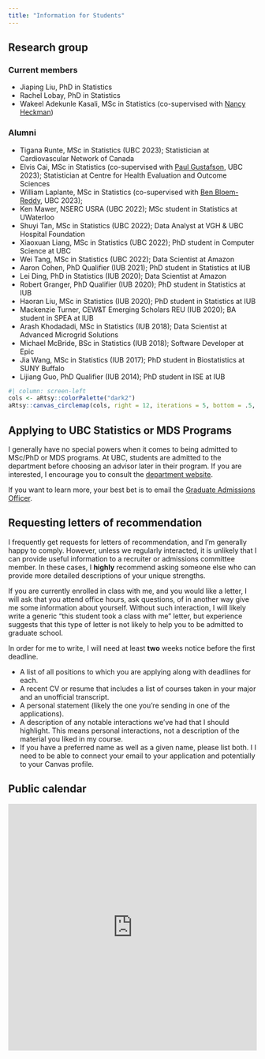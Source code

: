 ```yaml
---
title: "Information for Students"
---
```



## Research group

### Current members

- Jiaping Liu, PhD in Statistics
- Rachel Lobay, PhD in Statistics
- Wakeel Adekunle Kasali, MSc in Statistics (co-supervised with [Nancy Heckman](https://www.stat.ubc.ca/users/nancy-e-heckman))

### Alumni

- Tigana Runte, MSc in Statistics (UBC 2023); Statistician at Cardiovascular Network of Canada
- Elvis Cai, MSc in Statistics (co-supervised with [Paul Gustafson](http://paulgstf.com/), UBC 2023); Statistician at Centre for Health Evaluation and Outcome Sciences
- William Laplante, MSc in Statistics (co-supervised with [Ben Bloem-Reddy](https://www.stat.ubc.ca/~benbr/), UBC 2023); 
- Ken Mawer, NSERC USRA (UBC 2022); MSc student in Statistics at UWaterloo
- Shuyi Tan, MSc in Statistics (UBC 2022); Data Analyst at VGH & UBC Hospital Foundation
- Xiaoxuan Liang, MSc in Statistics (UBC 2022); PhD student in Computer Science at UBC
- Wei Tang, MSc in Statistics (UBC 2022); Data Scientist at Amazon
- Aaron Cohen, PhD Qualifier (IUB 2021); PhD student in Statistics at IUB
- Lei Ding, PhD in Statistics (IUB 2020); Data Scientist at Amazon
- Robert Granger, PhD Qualifier (IUB 2020); PhD student in Statistics at IUB
- Haoran Liu, MSc in Statistics (IUB 2020); PhD student in Statistics at IUB
- Mackenzie Turner, CEW&T Emerging Scholars REU (IUB 2020); BA student in SPEA at IUB 
- Arash Khodadadi, MSc in Statistics (IUB 2018); Data Scientist at Advanced Microgrid Solutions
- Michael McBride, BSc in Statistics (IUB 2018); Software Developer at Epic
- Jia Wang, MSc in Statistics (IUB 2017); PhD student in Biostatistics at SUNY Buffalo
- Lijiang Guo, PhD Qualifier (IUB 2014); PhD student in ISE at IUB


```r
#| column: screen-left
cols <- aRtsy::colorPalette("dark2")
aRtsy::canvas_circlemap(cols, right = 12, iterations = 5, bottom = .5, top = 1) + ggplot2::coord_fixed(ratio = 2.5 / 12, expand = FALSE)
```


## Applying to UBC Statistics or MDS Programs 

I generally have no special powers when it comes to being admitted to MSc/PhD or MDS programs. At UBC, students are admitted to the department before choosing an advisor later in their program. If you are interested, I encourage you to consult the [department website](https://www.stat.ubc.ca/graduate).

If you want to learn more, your best bet is to email the [Graduate Admissions Officer](mailto:admiss@stat.ubc.ca).

## Requesting letters of recommendation 

I frequently get requests for letters of recommendation, and I'm generally happy
to comply. However, unless we regularly interacted, it is unlikely that I can
provide useful information to a recruiter or admissions committee member. In 
these cases, I **highly** recommend asking someone else who can provide more detailed descriptions of your unique strengths. 

If you are currently enrolled in class with me, and you would like a letter, I 
will ask that you attend office hours, ask questions, of in another way give me
some information about yourself. Without such interaction, I will likely write a
generic "this student took a class with me" letter, but experience suggests that
this type of letter is not likely to help you to be admitted to graduate school.

In order for me to write, I will need at least **two** weeks notice before the
first deadline. 

-   A list of all positions to which you are applying along with deadlines for
each.
-   A recent CV or resume that includes a list of courses taken in your major 
and an unofficial transcript.
-   A personal statement (likely the one you're sending in one of the
applications).
-   A description of any notable interactions we've had that I should highlight.
This means personal interactions, not a description of the material you liked
in my course.
-   If you have a preferred name as well as a given name, please list both. I 
I need to be able to connect your email to your application and potentially to
your Canvas profile.


## Public calendar {#public-calendar}

<div style="display: flex; align-items: center; justify-content: center;">
<iframe src="https://calendar.google.com/calendar/embed?height=600&amp;wkst=1&amp;bgcolor=%23efefef&amp;ctz=America%2FVancouver&amp;src=ZGFqbWNkb25AZ21haWwuY29t&amp;color=%233F51B5&amp;mode=WEEK&amp;showTitle=0&amp;showPrint=0&amp;showTabs=1&amp;showCalendars=0" style="border-width:0" width="600" height="500" frameborder="0" scrolling="no">
</iframe>
</div>
